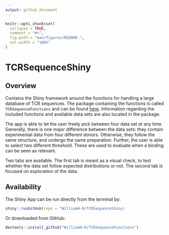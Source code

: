 ```yaml
---
output: github_document
---
```


<!-- README.md is generated from README.Rmd. Please edit that file -->

```r
knitr::opts_chunk$set(
  collapse = TRUE,
  comment = "#>",
  fig.path = "man/figures/README-",
  out.width = "100%"
)
```

# TCRSequenceShiny

<!-- badges: start -->
<!-- badges: end -->

## Overview

Contains the Shiny framework around the functions for handling a large database of TCR sequences. The package containing the functions is called `TCRSequenceFunctions` and can be found [here](https://github.com/WilliamH-R/TCRSequenceFunctions). Information regarding the included functions and available data sets are also located in the package.

The app is able to let the user freely pick between four data set at any time. Generally, there is one major difference between the data sets: they contain experimental data from four different donors. Otherwise, they follow the same structure, and undergo the same preparation. Further, the user is able to select two different threshold. These are used to evaluate when a binding can be seen as relevant.

Two tabs are available. The first tab is meant as a visual check, to test whether the data set follow expected distributions or not. The second tab is focused on exploration of the data. 

## Availability

The Shiny App can be run directly from the terminal by:

```R
shiny::runGitHub(repo = "WilliamH-R/TCRSequenceShiny)
```

Or downloaded from GitHub:

```R
devtools::install_github("WilliamH-R/TCRSequenceFunctions")
```
